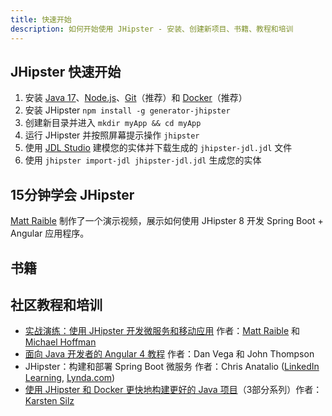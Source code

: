 ```yaml
---
title: 快速开始
description: 如何开始使用 JHipster - 安装、创建新项目、书籍、教程和培训
---
```


## JHipster 快速开始

1. 安装 [Java 17](https://adoptium.net/temurin/releases/?version=17)、[Node.js](http://nodejs.org/)、[Git](http://git-scm.com/)（推荐）和 [Docker](docker-compose/)（推荐）
2. 安装 JHipster `npm install -g generator-jhipster`
3. 创建新目录并进入 `mkdir myApp && cd myApp`
4. 运行 JHipster 并按照屏幕提示操作 `jhipster`
5. 使用 [JDL Studio](https://start.jhipster.tech/jdl-studio/) 建模您的实体并下载生成的 `jhipster-jdl.jdl` 文件
6. 使用 `jhipster import-jdl jhipster-jdl.jdl` 生成您的实体


## 15分钟学会 JHipster

[Matt Raible](https://x.com/mraible) 制作了一个演示视频，展示如何使用 JHipster 8 开发 Spring Boot + Angular 应用程序。

<EmbeddedVideo video="IfyjKCt6YHE" />


## 书籍

<Books />


## 社区教程和培训

- [实战演练：使用 JHipster 开发微服务和移动应用](https://www.pluralsight.com/courses/play-by-play-developing-microservices-mobile-apps-jhipster) 作者：[Matt Raible](https://x.com/mraible) 和 [Michael Hoffman](https://x.com/mhi_inc)
- [面向 Java 开发者的 Angular 4 教程](https://therealdanvega.teachable.com/p/jhipster/?product_id=456739&coupon_code=JHIPSTER) 作者：Dan Vega 和 John Thompson
- JHipster：构建和部署 Spring Boot 微服务 作者：Chris Anatalio ([LinkedIn Learning](https://www.linkedin.com/learning/jhipster-build-and-deploy-spring-boot-microservices), [Lynda.com](https://www.lynda.com/course-tutorials/JHipster-Build-Deploy-Microservices/624352-2.html))
- [使用 JHipster 和 Docker 更快地构建更好的 Java 项目](https://betterprojectsfaster.com/learn/tutorial-jhipster-docker-01)（3部分系列）作者：[Karsten Silz](https://betterprojectsfaster.com/about/)
